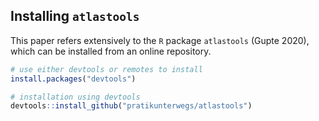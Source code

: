 
## Installing `atlastools`

This paper refers extensively to the `R` package `atlastools` (Gupte 2020), which can be installed from an online repository.

```r
# use either devtools or remotes to install
install.packages("devtools")

# installation using devtools
devtools::install_github("pratikunterwegs/atlastools")
```


